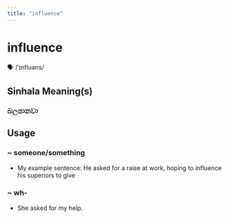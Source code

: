 ```yaml
---
title: "influence"
---
```


# influence

🗣️ /ˈɪnfluəns/

## Sinhala Meaning(s)

### බලපානවා

## Usage

### ~ someone/something

- My example sentence: He asked for a raise at work, hoping to influence his superiors to give


### ~ wh-

- She asked for my help.

